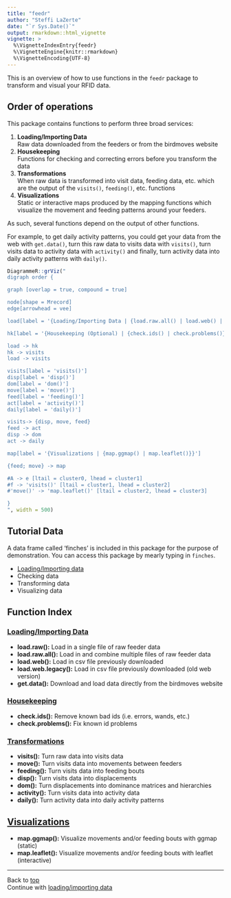 ```yaml
---
title: "feedr"
author: "Steffi LaZerte"
date: "`r Sys.Date()`"
output: rmarkdown::html_vignette
vignette: >
  %\VignetteIndexEntry{feedr}
  %\VignetteEngine{knitr::rmarkdown}
  %\VignetteEncoding{UTF-8}
---
```

<a id = "top"></a>
<!--
rmarkdown::render("navigation.Rmd", output_file = paste0("../Reports/Final Reports/NAVIGATION.html"))
-->

This is an overview of how to use functions in the `feedr` package to transform and visual your RFID data.

## Order of operations
This package contains functions to perform three broad services: 

1. __Loading/Importing Data__  
    Raw data downloaded from the feeders or from the birdmoves website 
2. __Housekeeping__  
    Functions for checking and correcting errors before you transform the data
3. __Transformations__  
    When raw data is transformed into visit data, feeding data, etc. which are the output of the `visits()`, `feeding()`, etc. functions
4. __Visualizations__  
    Static or interactive maps produced by the mapping functions which visualize the movement and feeding patterns around your feeders.


As such, several functions depend on the output of other functions.

For example, to get daily activity patterns, you could get your data from the web with `get.data()`, turn this raw data to visits data with `visits()`, turn visits data to activity data with `activity()` and finally, turn activity data into daily activity patterns with `daily()`.

```r
DiagrammeR::grViz("
digraph order {

graph [overlap = true, compound = true]

node[shape = Mrecord]
edge[arrowhead = vee]

load[label = '{Loading/Importing Data | {load.raw.all() | load.web() | get.data()}}']

hk[label = '{Housekeeping (Optional) | {check.ids() | check.problems()}}', width = 3]

load -> hk
hk -> visits
load -> visits

visits[label = 'visits()']
disp[label = 'disp()']
dom[label = 'dom()']
move[label = 'move()']
feed[label = 'feeding()']
act[label = 'activity()']
daily[label = 'daily()']

visits-> {disp, move, feed}
feed -> act
disp -> dom
act -> daily

map[label = '{Visualizations | {map.ggmap() | map.leaflet()}}']

{feed; move} -> map

#A -> e [ltail = cluster0, lhead = cluster1]
#f -> 'visits()' [ltail = cluster1, lhead = cluster2]
#'move()' -> 'map.leaflet()' [ltail = cluster2, lhead = cluster3]

}
", width = 500)
```

## Tutorial Data
A data frame called 'finches' is included in this package for the purpose of demonstration. You can access this package by mearly typing in `finches`.

- [Loading/Importing data](load.hml)
- Checking data
- Transforming data
- Visualizing data


## Function Index

### [Loading/Importing Data](load.html)

- __load.raw():__ Load in a single file of raw feeder data
- __load.raw.all():__ Load in and combine multiple files of raw feeder data
- __load.web():__ Load in csv file previously downloaded
- __load.web.legacy():__ Load in csv file previously downloaded (old web version)
- __get.data():__ Download and load data directly from the birdmoves website

### [Housekeeping](housekeeping.html)

- __check.ids():__ Remove known bad ids (i.e. errors, wands, etc.)
- __check.problems():__ Fix known id problems

### [Transformations](transformations.html)

- __visits():__ Turn raw data into visits data
- __move():__ Turn visits data into movements between feeders
- __feeding():__ Turn visits data into feeding bouts
- __disp():__ Turn visits data into displacements
- __dom():__ Turn displacements into dominance matrices and hierarchies
- __activity():__ Turn visits data into activity data
- __daily():__ Turn activity data into daily activity patterns

## [Visualizations](maps.html)

- __map.ggmap():__ Visualize movements and/or feeding bouts with ggmap (static)
- __map.leaflet():__ Visualize movements and/or feeding bouts with leaflet (interactive)

-----------------------------------------
Back to [top](#top)  
Continue with [loading/importing data](load.html)
